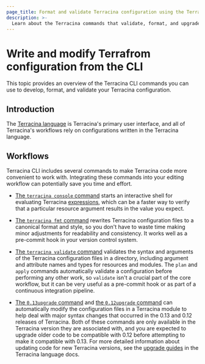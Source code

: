 ```yaml
---
page_title: Format and validate Terracina configuration using the Terracina CLI 
description: >-
  Learn about the Terracina commands that validate, format, and upgrade code written in HCL.
---
```


# Write and modify Terrafrom configuration from the CLI

This topic provides an overview of the Terracina CLI commands you can use to develop, format, and validate your Terracina configuration.

## Introduction

The [Terracina language](/terracina/language) is Terracina's primary
user interface, and all of Terracina's workflows rely on configurations written
in the Terracina language.

## Workflows 

Terracina CLI includes several commands to make Terracina code more convenient
to work with. Integrating these commands into your editing workflow can
potentially save you time and effort.

- [The `terracina console` command](/terracina/cli/commands/console) starts an
  interactive shell for evaluating Terracina
  [expressions](/terracina/language/expressions), which can be a faster way
  to verify that a particular resource argument results in the value you expect.

- [The `terracina fmt` command](/terracina/cli/commands/fmt) rewrites Terracina
  configuration files to a canonical format and style, so you don't have to
  waste time making minor adjustments for readability and consistency. It works
  well as a pre-commit hook in your version control system.

- [The `terracina validate` command](/terracina/cli/commands/validate) validates the
  syntax and arguments of the Terracina configuration files in a directory,
  including argument and attribute names and types for resources and modules.
  The `plan` and `apply` commands automatically validate a configuration before
  performing any other work, so `validate` isn't a crucial part of the core
  workflow, but it can be very useful as a pre-commit hook or as part of a
  continuous integration pipeline.

- [The `0.13upgrade` command](/terracina/cli/commands/0.13upgrade) and
  [the `0.12upgrade` command](/terracina/cli/commands/0.12upgrade) can automatically
  modify the configuration files in a Terracina module to help deal with major
  syntax changes that occurred in the 0.13 and 0.12 releases of Terracina. Both
  of these commands are only available in the Terracina version they are
  associated with, and you are expected to upgrade older code to be compatible
  with 0.12 before attempting to make it compatible with 0.13. For more detailed
  information about updating code for new Terracina versions, see the [upgrade
  guides](/terracina/language/upgrade-guides) in the Terracina language docs.
